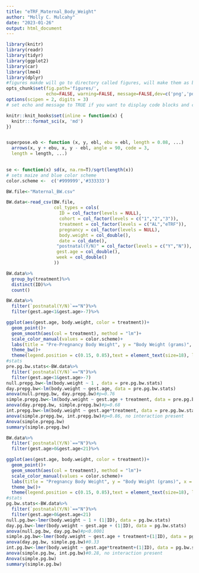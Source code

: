 ```yaml
---
title: "eTRF_Maternal_Body_Weight"
author: "Molly C. Mulcahy"
date: "2023-01-26"
output: html_document
---
```


```r
library(knitr)
library(readr)
library(tidyr)
library(ggplot2)
library(car)
library(lme4)
library(dplyr)
#figures makde will go to directory called figures, will make them as both png and pdf files 
opts_chunk$set(fig.path='figures/',
               echo=FALSE, warning=FALSE, message=FALSE,dev=c('png','pdf'))
options(scipen = 2, digits = 3)
# set echo and message to TRUE if you want to display code blocks and code output respectively

knitr::knit_hooks$set(inline = function(x) {
  knitr:::format_sci(x, 'md')
})


superpose.eb <- function (x, y, ebl, ebu = ebl, length = 0.08, ...)
  arrows(x, y + ebu, x, y - ebl, angle = 90, code = 3,
  length = length, ...)

  
se <- function(x) sd(x, na.rm=T)/sqrt(length(x))
# sets maize and blue color scheme
color.scheme <-  c('#999999','#333333')
```

```r
BW.file<-"Maternal_BW.csv"

BW.data<-read_csv(BW.file,
                  col_types = cols(
                    ID = col_factor(levels = NULL),
                    cohort = col_factor(levels = c("1","2","3")),
                    treatment = col_factor(levels = c("AL","eTRF")),
                    pregnancy = col_factor(levels = NULL),
                    body.weight = col_double(),
                    date = col_date(),
                   "postnatal(Y/N)" = col_factor(levels = c("Y","N")),
                   gest.age = col_double(),
                   week = col_double()
                  ))
```

```r
BW.data%>%
  group_by(treatment)%>%
  distinct(ID)%>%
  count()
```

```R
BW.data%>%
  filter(`postnatal(Y/N)`=="N")%>%
  filter(gest.age<1&gest.age>-7)%>%

ggplot(aes(gest.age, body.weight, color = treatment))+
  geom_point()+
  geom_smooth(aes(col = treatment), method = "lm")+
  scale_color_manual(values = color.scheme)+
  labs(title = "Pre-Pregnancy Body Weight", y = "Body Weight (grams)", x = "Time to Plug (days)")+
  theme_bw()+
  theme(legend.position = c(0.15, 0.85),text = element_text(size=18), legend.background = element_blank())
#stats
pre.pg.bw.stats<-BW.data%>%
  filter(`postnatal(Y/N)`=="N")%>%
  filter(gest.age<1&gest.age>-7)
null.prepg.bw<-lm(body.weight ~ 1 , data = pre.pg.bw.stats)
day.prepg.bw<-lm(body.weight ~ gest.age, data = pre.pg.bw.stats)
anova(null.prepg.bw, day.prepg.bw)#p=0.76
simple.prepg.bw<-lm(body.weight ~ gest.age + treatment, data = pre.pg.bw.stats)
anova(day.prepg.bw, simple.prepg.bw)#p=0.68
int.prepg.bw<-lm(body.weight ~ gest.age*treatment, data = pre.pg.bw.stats)
anova(simple.prepg.bw, int.prepg.bw)#p=0.86, no interaction present
Anova(simple.prepg.bw)
summary(simple.prepg.bw)
```


```r
BW.data%>%
  filter(`postnatal(Y/N)`=="N")%>%
  filter(gest.age>0&gest.age<21)%>%

ggplot(aes(gest.age, body.weight, color = treatment))+
  geom_point()+
  geom_smooth(aes(col = treatment), method = "lm")+
  scale_color_manual(values = color.scheme)+
  labs(title = "Pregnancy Body Weight", y = "Body Weight (grams)", x = "Gestational Age (days)")+
  theme_bw()+
  theme(legend.position = c(0.15, 0.85),text = element_text(size=18), legend.background = element_blank())
#stats
pg.bw.stats<-BW.data%>%
  filter(`postnatal(Y/N)`=="N")%>%
  filter(gest.age>0&gest.age<21)
null.pg.bw<-lmer(body.weight ~ 1 + (1|ID), data = pg.bw.stats)
day.pg.bw<-lmer(body.weight ~ gest.age + (1|ID), data = pg.bw.stats)
anova(null.pg.bw, day.pg.bw)#p<0.0001
simple.pg.bw<-lmer(body.weight ~ gest.age + treatment+(1|ID), data = pg.bw.stats)
anova(day.pg.bw, simple.pg.bw)#0.33
int.pg.bw<-lmer(body.weight ~ gest.age*treatment+(1|ID), data = pg.bw.stats)
anova(simple.pg.bw, int.pg.bw)#0.28, no interaction present
Anova(simple.pg.bw)
summary(simple.pg.bw)

```